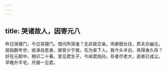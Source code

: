 ```yaml
---
---
---
```

title: 哭诸故人，因寄元八
---



昨日哭寝门，今日哭寝门。借问所哭谁？无非故交亲。伟卿既长往，质夫亦幽沦。屈指数年世，收涕自思身。彼皆少于我，先为泉下人。我今头半白，焉得身久存？好在元郎中，相识二十春。昔见君生子，今闻君抱孙。存者尽老大，逝者已成尘。早晚升平宅，开眉一见君。